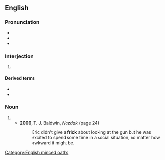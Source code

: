 {{also|Frick}}
==English==

===Pronunciation===
* {{IPA|en|/fɹɪk/}}
* {{audio|en|LL-Q1860 (eng)-Vealhurl-frick.wav|Audio (Southern England)}}
* {{rhymes|en|ɪk}}

===Interjection===
{{en-interj}}

# {{euphemistic form of|en|fuck}}

====Derived terms====
* {{l|en|fricker}}
* {{l|en|fricking}}

===Noun===
{{en-noun}}

# {{euphemistic form of|en|fuck}}
#* '''2006''', T. J. Baldwin, ''Nazdak'' (page 24)
#*: Eric didn't give a '''frick''' about looking at the gun but he was excited to spend some time in a social situation, no matter how awkward it might be.

[[Category:English minced oaths]]